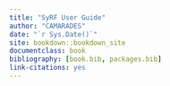 ```yaml
--- 
title: "SyRF User Guide"
author: "CAMARADES"
date: "`r Sys.Date()`"
site: bookdown::bookdown_site
documentclass: book
bibliography: [book.bib, packages.bib]
link-citations: yes
---
```


